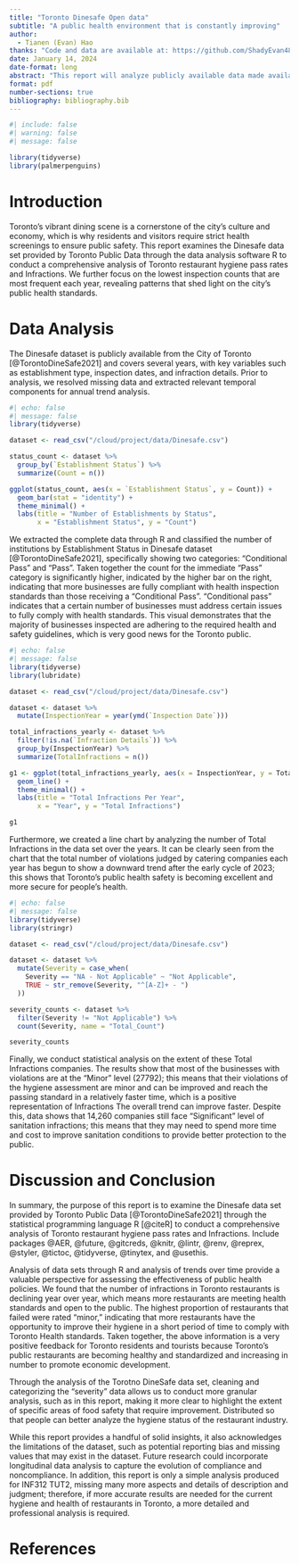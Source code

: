 ```yaml
---
title: "Toronto Dinesafe Open data"
subtitle: "A public health environment that is constantly improving"
author: 
  - Tianen (Evan) Hao
thanks: "Code and data are available at: https://github.com/ShadyEvan4830/DataAnalysis_TorontoOpenData.git."
date: January 14, 2024
date-format: long
abstract: "This report will analyze publicly available data made available to the public by Toronto City Hall. Hygiene indicators in public catering have been under serious scrutiny from the public for many years. Excellent catering hygiene conditions will drive the common development of society and economy."
format: pdf
number-sections: true
bibliography: bibliography.bib
---
```


```r
#| include: false
#| warning: false
#| message: false

library(tidyverse)
library(palmerpenguins)
```


# Introduction

Toronto’s vibrant dining scene is a cornerstone of the city’s culture and economy, which is why residents and visitors require strict health screenings to ensure public safety. This report examines the Dinesafe data set provided by Toronto Public Data through the data analysis software R to conduct a comprehensive analysis of Toronto restaurant hygiene pass rates and Infractions. We further focus on the lowest inspection counts that are most frequent each year, revealing patterns that shed light on the city's public health standards. 



# Data Analysis

The Dinesafe dataset is publicly available from the City of Toronto [@TorontoDineSafe2021] and covers several years, with key variables such as establishment type, inspection dates, and infraction details. Prior to analysis, we resolved missing data and extracted relevant temporal components for annual trend analysis.

```r
#| echo: false
#| message: false
library(tidyverse)

dataset <- read_csv("/cloud/project/data/Dinesafe.csv")

status_count <- dataset %>%
  group_by(`Establishment Status`) %>%
  summarize(Count = n())

ggplot(status_count, aes(x = `Establishment Status`, y = Count)) +
  geom_bar(stat = "identity") +
  theme_minimal() +
  labs(title = "Number of Establishments by Status",
       x = "Establishment Status", y = "Count")
```

We extracted the complete data through R and classified the number of institutions by Establishment Status in Dinesafe dataset [@TorontoDineSafe2021], specifically showing two categories: "Conditional Pass" and "Pass". Taken together the count for the immediate "Pass" category is significantly higher, indicated by the higher bar on the right, indicating that more businesses are fully compliant with health inspection standards than those receiving a "Conditional Pass". "Conditional pass" indicates that a certain number of businesses must address certain issues to fully comply with health standards. This visual demonstrates that the majority of businesses inspected are adhering to the required health and safety guidelines, which is very good news for the Toronto public.

```r
#| echo: false
#| message: false
library(tidyverse)
library(lubridate)

dataset <- read_csv("/cloud/project/data/Dinesafe.csv")

dataset <- dataset %>%
  mutate(InspectionYear = year(ymd(`Inspection Date`)))

total_infractions_yearly <- dataset %>%
  filter(!is.na(`Infraction Details`)) %>%
  group_by(InspectionYear) %>%
  summarize(TotalInfractions = n())

g1 <- ggplot(total_infractions_yearly, aes(x = InspectionYear, y = TotalInfractions)) +
  geom_line() +
  theme_minimal() +
  labs(title = "Total Infractions Per Year",
       x = "Year", y = "Total Infractions")

g1
```

Furthermore, we created a line chart by analyzing the number of Total Infractions in the data set over the years. It can be clearly seen from the chart that the total number of violations judged by catering companies each year has begun to show a downward trend after the early cycle of 2023; this shows that Toronto's public health safety is becoming excellent and more secure for people's health.

```r
#| echo: false
#| message: false
library(tidyverse)
library(stringr)

dataset <- read_csv("/cloud/project/data/Dinesafe.csv")

dataset <- dataset %>%
  mutate(Severity = case_when(
    Severity == "NA - Not Applicable" ~ "Not Applicable",
    TRUE ~ str_remove(Severity, "^[A-Z]+ - ")
  ))

severity_counts <- dataset %>%
  filter(Severity != "Not Applicable") %>%
  count(Severity, name = "Total_Count")

severity_counts
```

Finally, we conduct statistical analysis on the extent of these Total Infractions companies. The results show that most of the businesses with violations are at the "Minor" level (27792); this means that their violations of the hygiene assessment are minor and can be improved and reach the passing standard in a relatively faster time, which is a positive representation of Infractions The overall trend can improve faster. Despite this, data shows that 14,260 companies still face "Significant" level of sanitation infractions; this means that they may need to spend more time and cost to improve sanitation conditions to provide better protection to the public.

# Discussion and Conclusion

In summary, the purpose of this report is to examine the Dinesafe data set provided by Toronto Public Data [@TorontoDineSafe2021] through the statistical programming language R [@citeR] to conduct a comprehensive analysis of Toronto restaurant hygiene pass rates and Infractions. Include packages @AER, @future, @gitcreds, @knitr, @lintr, @renv, @reprex, @styler, @tictoc, @tidyverse, @tinytex, and @usethis.

Analysis of data sets through R and analysis of trends over time provide a valuable perspective for assessing the effectiveness of public health policies. We found that the number of infractions in Toronto restaurants is declining year over year, which means more restaurants are meeting health standards and open to the public. The highest proportion of restaurants that failed were rated "minor," indicating that more restaurants have the opportunity to improve their hygiene in a short period of time to comply with Toronto Health standards. Taken together, the above information is a very positive feedback for Toronto residents and tourists because Toronto's public restaurants are becoming healthy and standardized and increasing in number to promote economic development.

Through the analysis of the Torotno DineSafe data set, cleaning and categorizing the "severity" data allows us to conduct more granular analysis, such as in this report, making it more clear to highlight the extent of specific areas of food safety that require improvement. Distributed so that people can better analyze the hygiene status of the restaurant industry.

While this report provides a handful of solid insights, it also acknowledges the limitations of the dataset, such as potential reporting bias and missing values that may exist in the dataset. Future research could incorporate longitudinal data analysis to capture the evolution of compliance and noncompliance. In addition, this report is only a simple analysis produced for INF312 TUT2, missing many more aspects and details of description and judgment; therefore, if more accurate results are needed for the current hygiene and health of restaurants in Toronto, a more detailed and professional analysis is required. 
\newpage

# References

